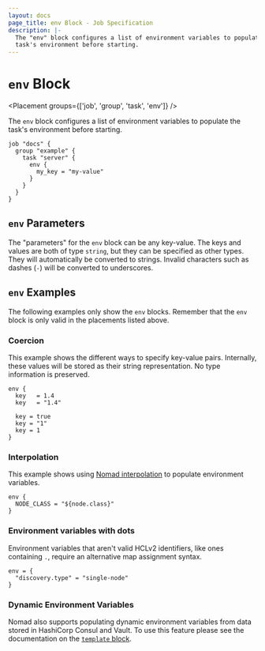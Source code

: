 ```yaml
---
layout: docs
page_title: env Block - Job Specification
description: |-
  The "env" block configures a list of environment variables to populate the
  task's environment before starting.
---
```


# `env` Block

<Placement groups={['job', 'group', 'task', 'env']} />

The `env` block configures a list of environment variables to populate the
task's environment before starting.

```hcl
job "docs" {
  group "example" {
    task "server" {
      env {
        my_key = "my-value"
      }
    }
  }
}
```

## `env` Parameters

The "parameters" for the `env` block can be any key-value. The keys and values
are both of type `string`, but they can be specified as other types. They will
automatically be converted to strings. Invalid characters such as dashes (`-`)
will be converted to underscores.

## `env` Examples

The following examples only show the `env` blocks. Remember that the
`env` block is only valid in the placements listed above.

### Coercion

This example shows the different ways to specify key-value pairs. Internally,
these values will be stored as their string representation. No type information
is preserved.

```hcl
env {
  key   = 1.4
  key   = "1.4"

  key = true
  key = "1"
  key = 1
}
```

### Interpolation

This example shows using [Nomad interpolation][interpolation] to populate
environment variables.

```hcl
env {
  NODE_CLASS = "${node.class}"
}
```

### Environment variables with dots

Environment variables that aren't valid HCLv2 identifiers, like ones containing `.`, require an alternative map assignment syntax.

```hcl
env = {
  "discovery.type" = "single-node"
}
```

### Dynamic Environment Variables

Nomad also supports populating dynamic environment variables from data stored in
HashiCorp Consul and Vault. To use this feature please see the documentation on
the [`template` block][template-env].

[interpolation]: /nomad/docs/runtime/interpolation 'Nomad interpolation'
[template-env]: /nomad/docs/job-specification/template#environment-variables 'Nomad template block'
